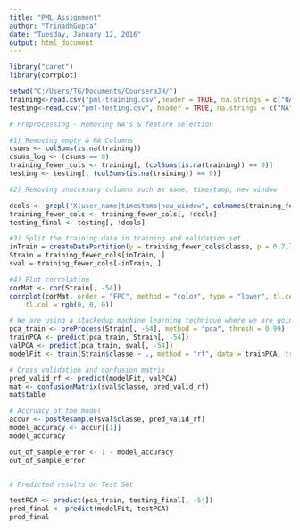 ```yaml
---
title: "PML Assignment"
author: "TrinadhGupta"
date: "Tuesday, January 12, 2016"
output: html_document
---
```


```r
library("caret")
library(corrplot)
```


```r
setwd("C:/Users/TG/Documents/CourseraJH/")
training<-read.csv("pml-training.csv",header = TRUE, na.strings = c("NA", ""))
testing<-read.csv("pml-testing.csv", header = TRUE, na.strings = c("NA", ""))

```

```r
# Preprocessing - Removing NA's & feature selection

#1) Removing empty & NA Columns
csums <- colSums(is.na(training))
csums_log <- (csums == 0)
training_fewer_cols <- training[, (colSums(is.na(training)) == 0)]
testing <- testing[, (colSums(is.na(training)) == 0)]

#2) Removing unncessary columns such as name, timestamp, new window

dcols <- grepl("X|user_name|timestamp|new_window", colnames(training_fewer_cols))
training_fewer_cols <- training_fewer_cols[, !dcols]
testing_final <- testing[, !dcols]

#3) Split the training data in training and validation set
inTrain = createDataPartition(y = training_fewer_cols$classe, p = 0.7,list = FALSE)
Strain = training_fewer_cols[inTrain, ]
sval = training_fewer_cols[-inTrain, ]

#4) Plot correlation
corMat <- cor(Strain[, -54])
corrplot(corMat, order = "FPC", method = "color", type = "lower", tl.cex = 0.8, 
    tl.col = rgb(0, 0, 0))
```

```r
# We are using a stackedup machine learning technique where we are going to compress the data using PCA and then perform random forest on top of it.
pca_train <- preProcess(Strain[, -54], method = "pca", thresh = 0.99)
trainPCA <- predict(pca_train, Strain[, -54])
valPCA <- predict(pca_train, sval[, -54])
modelFit <- train(Strain$classe ~ ., method = "rf", data = trainPCA, trControl = trainControl(method = "cv", number = 4), importance = TRUE)

# Cross validation and confusion matrix 
pred_valid_rf <- predict(modelFit, valPCA)
mat <- confusionMatrix(sval$classe, pred_valid_rf)
mat$table

# Accruacy of the model
accur <- postResample(sval$classe, pred_valid_rf)
model_accuracy <- accur[[1]]
model_accuracy

out_of_sample_error <- 1 - model_accuracy
out_of_sample_error


# Predicted results on Test Set

testPCA <- predict(pca_train, testing_final[, -54])
pred_final <- predict(modelFit, testPCA)
pred_final
```

